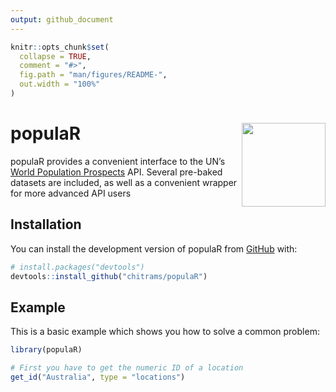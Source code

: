 ```yaml
---
output: github_document
---
```


<!-- README.md is generated from README.Rmd. Please edit that file -->

```r
knitr::opts_chunk$set(
  collapse = TRUE,
  comment = "#>",
  fig.path = "man/figures/README-",
  out.width = "100%"
)
```

# populaR <a href="http://www.michaellydeamore.com/populaR/"><img src="man/figures/logo.png" align="right" height="134" /></a>

<!-- badges: start -->
<!-- badges: end -->

populaR provides a convenient interface to the UN's [World Population Prospects](https://population.un.org/wpp/) API. Several pre-baked datasets are included, as well as a convenient wrapper for more advanced API users

## Installation

You can install the development version of populaR from [GitHub](https://github.com/) with:

``` r
# install.packages("devtools")
devtools::install_github("chitrams/populaR")
```

## Example

This is a basic example which shows you how to solve a common problem:

```r
library(populaR)

# First you have to get the numeric ID of a location
get_id("Australia", type = "locations")
```

